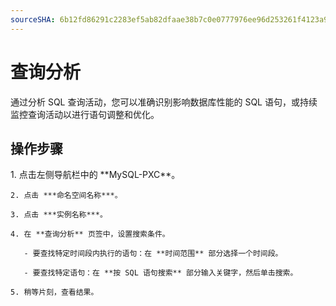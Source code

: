 ```yaml
---
sourceSHA: 6b12fd86291c2283ef5ab82dfaae38b7c0e0777976ee96d253261f4123a934da
---
```


# 查询分析

通过分析 SQL 查询活动，您可以准确识别影响数据库性能的 SQL 语句，或持续监控查询活动以进行语句调整和优化。

## 操作步骤

<Tabs>
  <Tab label="Web Console">
    1. 点击左侧导航栏中的 **MySQL-PXC**。

    2. 点击 ***命名空间名称***。

    3. 点击 ***实例名称***。

    4. 在 **查询分析** 页签中，设置搜索条件。

       - 要查找特定时间段内执行的语句：在 **时间范围** 部分选择一个时间段。

       - 要查找特定语句：在 **按 SQL 语句搜索** 部分输入关键字，然后单击搜索。

    5. 稍等片刻，查看结果。
  </Tab>
</Tabs>
